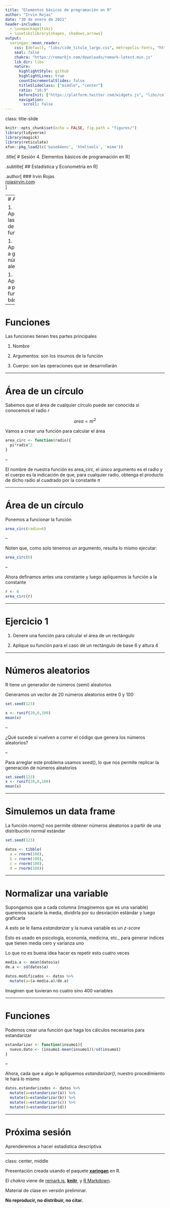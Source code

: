 ```yaml
---
title: "Elementos básicos de programación en R"
author: "Irvin Rojas"
date: "30 de enero de 2021"
header-includes:
  - \usepackage{tikz}
  - \usetikzlibrary{shapes, shadows,arrows}
output:
  xaringan::moon_reader:
    css: [default, "libs/cide_titulo_largo.css", metropolis-fonts, "https://stackpath.bootstrapcdn.com/bootstrap/4.3.1/css/bootstrap-grid.min.css", "https://use.fontawesome.com/releases/v5.7.2/css/all.css", "https://cdn.rawgit.com/jpswalsh/academicons/master/css/academicons.min.css"]
    seal: false
    chakra: "https://remarkjs.com/downloads/remark-latest.min.js"
    lib_dir: libs
    nature:
      highlightStyle: github
      highlightLines: true
      countIncrementalSlides: false
      titleSlideClass: ["middle", "center"]
      ratio: "16:9"
      beforeInit: ["https://platform.twitter.com/widgets.js", "libs/cols_macro.js"]
      navigation:
        scroll: false
---
```


class: title-slide

```r
knitr::opts_chunk$set(echo = FALSE, fig.path = "figures/")
library(tidyverse)
library(magick)
library(reticulate)
xfun::pkg_load2(c('base64enc', 'htmltools', 'mime'))
```

.title[
# Sesión 4. Elementos básicos de programación en R
]

.subtitle[
## Estadística y Econometría en R
]

.author[
### Irvin Rojas <br> [rojasirvin.com](https://www.rojasirvin.com/) <br> [<i class="fab fa-github"></i>](https://github.com/rojasirvin) [<i class="fab fa-twitter"></i>](https://twitter.com/RojasIrvin) [<i class="ai ai-google-scholar"></i>](https://scholar.google.com/citations?user=FUwdSTMAAAAJ&hl=en)
]

---
# Agenda

1. Aprenderemos las estructuras de las funciones

1. Aprenderemos a generar números aleatorios

1. Aprenderemos a programar funciones básicas

---

# Funciones

Las funciones tienen tres partes principales

1. Nombre

1. Argumentos: son los insumos de la función

1. Cuerpo: son las operaciones que se desarrollarán


---

# Área de un círculo

Sabemos que el área de cualquier círculo puede ser conocida si conocemos el radio $r$

$$area=\pi r^2$$

Vamos a crear una función para calcular el área

```r
area_circ <- function(radio){
  pi*radio^2
}
```

--

El nombre de nuestra función es area_circ, el único argumento es el radio y el cuerpo es la indicación de que, para cualquier radio, obtenga el producto de dicho radio al cuadrado por la constante $\pi$

---

# Área de un círculo

Ponemos a funcionar la función

```r
area_circ(radio=6)
```
--

Noten que, como solo tenemos un argumento, resulta lo mismo ejecutar:

```r
area_circ(6)
```
--

Ahora definamos antes una constante y luego apliquemos la función a la constante

```r
r <- 6
area_circ(r)
```

---

# Ejercicio 1

1. Genere una función para calcular el área de un rectángulo

1. Aplique su función para el caso de un rectángulo de base 6 y altura 4

---

# Números aleatorios

R tiene un generador de números (semi) aleatorios

Generamos un vector de 20 números aleatorios entre 0 y 100
```r
set.seed(123)
```
```r
x <- runif(20,0,100)
mean(x)
```

--

¿Qué sucede si vuelven a correr el código que genera los números aleatorios?

--

Para arreglar este problema usamos *seed()*, lo que nos permite replicar la generación de números aleatorios

```r
set.seed(123)
x <- runif(20,0,100)
mean(x)
```

---

# Simulemos un data frame

La función *rnorm()* nos permite obtener números aleatorios a partir de una distribución normal estándar

```r
set.seed(123)

datos <- tibble(
  a = rnorm(100),
  b = rnorm(100),
  c = rnorm(100),
  d = rnorm(100))
```

---

# Normalizar una variable

Supongamos que a cada columna (imaginemos que es una variable) queremos sacarle la media, dividirla por su desviación estándar y luego graficarla

A esto se le llama *estandarizar* y la nueva variable es un *z-score*

Esto es usado en psicología, economía, medicina, etc., para generar índices que tienen media cero y varianza uno

Lo que no es buena idea hacer es repetir esto cuatro veces

```r
media.a <- mean(datos$a)
de.a <- sd(datos$a)

datos.modificados <- datos %>% 
  mutate(a=(a-media.a)/de.a)
```

Imaginen que tuvieran no cuatro sino 400 variables

---

# Funciones

Podemos crear una función que haga los cálculos necesarios para estandarizar


```r
estandarizar <- function(insumo1){
  nuevo.dato <- (insumo1-mean(insumo1))/sd(insumo1)
}
```

--

Ahora, cada que a algo le apliquemos *estandarizar()*, nuestro procedimiento le hará lo mismo

  
```r
datos.estandarizados <- datos %>% 
  mutate(a=estandarizar(a)) %>%
  mutate(b=estandarizar(b)) %>% 
  mutate(c=estandarizar(c)) %>% 
  mutate(d=estandarizar(d))
```

---

# Próxima sesión

Aprenderemos a hacer estadística descriptiva

---

class: center, middle

Presentación creada usando el paquete [**xaringan**](https://github.com/yihui/xaringan) en R.

El *chakra* viene de [remark.js](https://remarkjs.com), [**knitr**](http://yihui.org/knitr), y [R Markdown](https://rmarkdown.rstudio.com).

Material de clase en versión preliminar.

**No reproducir, no distribuir, no citar.**